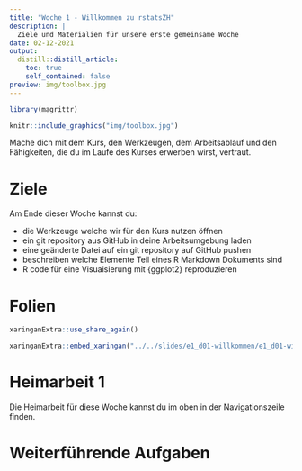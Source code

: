 ```yaml
---
title: "Woche 1 - Willkommen zu rstatsZH"
description: |
  Ziele und Materialien für unsere erste gemeinsame Woche
date: 02-12-2021
output:
  distill::distill_article:
    toc: true
    self_contained: false
preview: img/toolbox.jpg    
---
```


<script async defer data-domain="rstatszh.github.io/website" src="https://plausible.io/js/plausible.js"></script>

```r
library(magrittr)
```

```r

knitr::include_graphics("img/toolbox.jpg")

```

Mache dich mit dem Kurs, den Werkzeugen, dem Arbeitsablauf und den Fähigkeiten, die du im Laufe des Kurses erwerben wirst, vertraut. 

# Ziele

Am Ende dieser Woche kannst du:

- die Werkzeuge welche wir für den Kurs nutzen öffnen
- ein git repository aus GitHub in deine Arbeitsumgebung laden
- eine geänderte Datei auf ein git repository auf GitHub pushen
- beschreiben welche Elemente Teil eines R Markdown Dokuments sind
- R code für eine Visuaisierung mit {ggplot2} reproduzieren

# Folien

```r

xaringanExtra::use_share_again()

```

```r

xaringanExtra::embed_xaringan("../../slides/e1_d01-willkommen/e1_d01-willkommen.html", ratio = "16:9")

```


# Heimarbeit 1

Die Heimarbeit für diese Woche kannst du im oben in der Navigationszeile finden. 

# Weiterführende Aufgaben






